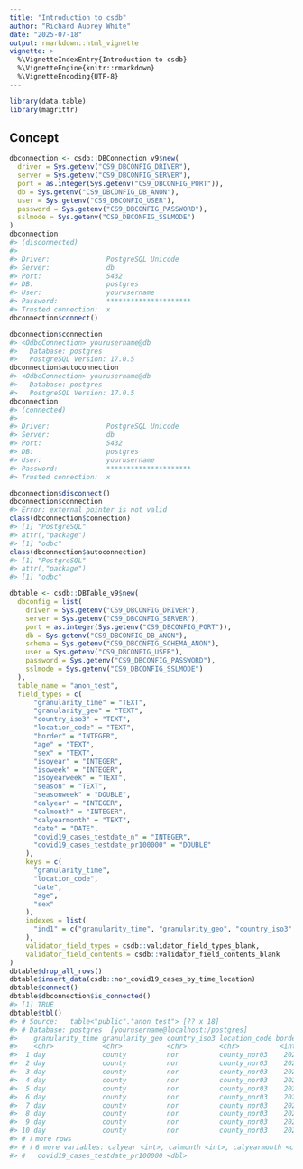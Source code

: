 ```yaml
---
title: "Introduction to csdb"
author: "Richard Aubrey White"
date: "2025-07-18"
output: rmarkdown::html_vignette
vignette: >
  %\VignetteIndexEntry{Introduction to csdb}
  %\VignetteEngine{knitr::rmarkdown}
  %\VignetteEncoding{UTF-8}
---
```





``` r
library(data.table)
library(magrittr)
```

## Concept

``` r
dbconnection <- csdb::DBConnection_v9$new(
  driver = Sys.getenv("CS9_DBCONFIG_DRIVER"),
  server = Sys.getenv("CS9_DBCONFIG_SERVER"),
  port = as.integer(Sys.getenv("CS9_DBCONFIG_PORT")),
  db = Sys.getenv("CS9_DBCONFIG_DB_ANON"),
  user = Sys.getenv("CS9_DBCONFIG_USER"),
  password = Sys.getenv("CS9_DBCONFIG_PASSWORD"),
  sslmode = Sys.getenv("CS9_DBCONFIG_SSLMODE")
)
dbconnection
#> (disconnected)
#> 
#> Driver:              PostgreSQL Unicode 
#> Server:              db 
#> Port:                5432 
#> DB:                  postgres 
#> User:                yourusername 
#> Password:            ********************* 
#> Trusted connection:  x
dbconnection$connect()

dbconnection$connection
#> <OdbcConnection> yourusername@db
#>   Database: postgres
#>   PostgreSQL Version: 17.0.5
dbconnection$autoconnection
#> <OdbcConnection> yourusername@db
#>   Database: postgres
#>   PostgreSQL Version: 17.0.5
dbconnection
#> (connected)
#> 
#> Driver:              PostgreSQL Unicode 
#> Server:              db 
#> Port:                5432 
#> DB:                  postgres 
#> User:                yourusername 
#> Password:            ********************* 
#> Trusted connection:  x

dbconnection$disconnect()
dbconnection$connection
#> Error: external pointer is not valid
class(dbconnection$connection)
#> [1] "PostgreSQL"
#> attr(,"package")
#> [1] "odbc"
class(dbconnection$autoconnection)
#> [1] "PostgreSQL"
#> attr(,"package")
#> [1] "odbc"

dbtable <- csdb::DBTable_v9$new(
  dbconfig = list(
    driver = Sys.getenv("CS9_DBCONFIG_DRIVER"),
    server = Sys.getenv("CS9_DBCONFIG_SERVER"),
    port = as.integer(Sys.getenv("CS9_DBCONFIG_PORT")),
    db = Sys.getenv("CS9_DBCONFIG_DB_ANON"),
    schema = Sys.getenv("CS9_DBCONFIG_SCHEMA_ANON"),
    user = Sys.getenv("CS9_DBCONFIG_USER"),
    password = Sys.getenv("CS9_DBCONFIG_PASSWORD"),
    sslmode = Sys.getenv("CS9_DBCONFIG_SSLMODE")
  ),
  table_name = "anon_test",
  field_types = c(
      "granularity_time" = "TEXT",
      "granularity_geo" = "TEXT",
      "country_iso3" = "TEXT",
      "location_code" = "TEXT",
      "border" = "INTEGER",
      "age" = "TEXT",
      "sex" = "TEXT",
      "isoyear" = "INTEGER",
      "isoweek" = "INTEGER",
      "isoyearweek" = "TEXT",
      "season" = "TEXT",
      "seasonweek" = "DOUBLE",
      "calyear" = "INTEGER",
      "calmonth" = "INTEGER",
      "calyearmonth" = "TEXT",
      "date" = "DATE",
      "covid19_cases_testdate_n" = "INTEGER",
      "covid19_cases_testdate_pr100000" = "DOUBLE"
    ),
    keys = c(
      "granularity_time",
      "location_code",
      "date",
      "age",
      "sex"
    ),
    indexes = list(
      "ind1" = c("granularity_time", "granularity_geo", "country_iso3", "location_code", "border", "age", "sex", "date", "isoyear", "isoweek", "isoyearweek")
    ),
    validator_field_types = csdb::validator_field_types_blank,
    validator_field_contents = csdb::validator_field_contents_blank
)
dbtable$drop_all_rows()
dbtable$insert_data(csdb::nor_covid19_cases_by_time_location)
dbtable$connect()
dbtable$dbconnection$is_connected()
#> [1] TRUE
dbtable$tbl()
#> # Source:   table<"public"."anon_test"> [?? x 18]
#> # Database: postgres  [yourusername@localhost:/postgres]
#>    granularity_time granularity_geo country_iso3 location_code border age   sex   isoyear isoweek isoyearweek season   seasonweek
#>    <chr>            <chr>           <chr>        <chr>          <int> <chr> <chr>   <int>   <int> <chr>       <chr>         <dbl>
#>  1 day              county          nor          county_nor03    2020 total total    2020       8 2020-08     2019/20…         31
#>  2 day              county          nor          county_nor03    2020 total total    2020       8 2020-08     2019/20…         31
#>  3 day              county          nor          county_nor03    2020 total total    2020       8 2020-08     2019/20…         31
#>  4 day              county          nor          county_nor03    2020 total total    2020       9 2020-09     2019/20…         32
#>  5 day              county          nor          county_nor03    2020 total total    2020       9 2020-09     2019/20…         32
#>  6 day              county          nor          county_nor03    2020 total total    2020       9 2020-09     2019/20…         32
#>  7 day              county          nor          county_nor03    2020 total total    2020       9 2020-09     2019/20…         32
#>  8 day              county          nor          county_nor03    2020 total total    2020       9 2020-09     2019/20…         32
#>  9 day              county          nor          county_nor03    2020 total total    2020       9 2020-09     2019/20…         32
#> 10 day              county          nor          county_nor03    2020 total total    2020       9 2020-09     2019/20…         32
#> # ℹ more rows
#> # ℹ 6 more variables: calyear <int>, calmonth <int>, calyearmonth <chr>, date <date>, covid19_cases_testdate_n <int>,
#> #   covid19_cases_testdate_pr100000 <dbl>
```
